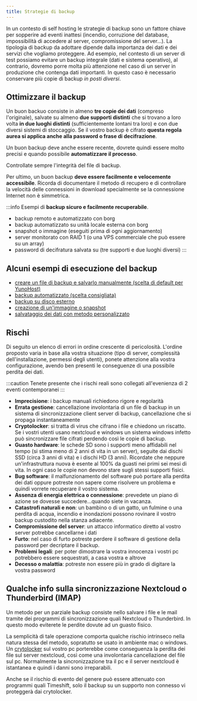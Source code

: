 ```yaml
---
title: Strategie di backup
---
```


In un contesto di self hosting le strategie di backup sono un fattore chiave per sopperire ad eventi inattesi (incendio, corruzione del database, impossibilità di accedere al server, compromissione del server...). La tipologia di backup da adottare dipende dalla importanza dei dati e dei servizi che vogliamo proteggere. Ad esempio, nel contesto di un server di test possiamo evitare un backup integrale (dati e sistema operativo), al contrario, dovremo porre molta più attenzione nel caso di un server in produzione che contenga dati importanti. In questo caso è necessario conservare più copie di backup *in posti diversi*.

## Ottimizzare il backup

Un buon backuo consiste in almeno **tre copie dei dati** (compreso l'originale), salvate su almeno **due supporti distinti** che si trovano a loro volta **in due luoghi distinti** (sufficientemente lontani tra loro) e con due diversi sistemi di stoccaggio. Se il vostro backup è cifrato **questa regola aurea si applica anche alla password o frase di decifrazione**.

Un buon backup deve anche essere recente, dovrete quindi essere molto precisi e quando possibile **automatizzare il processo**.

Controllate sempre l'integrità del file di backup.

Per ultimo, un buon backup **deve essere facilmente e velocemente accessibile**. Ricorda di documentare il metodo di recupero e di controllare la velocità delle connessioni in download specialmente se la connessione Internet non è simmetrica.

:::info
Esempi di **backup sicuro e facilmente recuperabile**.

- backup remoto e automatizzato con borg
- backup automatizzato su unità locale esterna con borg
- snapshot o immagine (eseguiti prima di ogni aggiornamento)
- server monitorato con RAID 1 (o una VPS commerciale che può essere su un array)
- password di decifratura salvata su (tre supporti e due luoghi diversi)
:::

## Alcuni esempi di esecuzione del backup

- [creare un file di backup e salvarlo manualmente (scelta di default per YunoHost)](/admin/backups/#manual-backup)
- [backup automatizzato (scelta consigliata)](/admin/backups/backup_methods)
- [backup su disco esterno](/admin/tutorials/external_storage)
- [creazione di un'immagine o snapshot](/admin/backups/clone_filesystem)
- [salvataggio dei dati con metodo personalizzato](/admin/backups/custom_backup_methods)

## Rischi

Di seguito un elenco di errori in ordine crescente di pericolosità. L'ordine proposto varia in base alla vostra situazione (tipo di server, complessità dell'installazione, permessi degli utenti), ponete attenzione alla vostra configurazione, avendo ben presenti le conseguenze di una possibile perdita dei dati.

:::caution
Tenete presente che i rischi reali sono collegati all'evenienza di 2 eventi contemporanei
:::

- **Imprecisione**: i backup manuali richiedono rigore e regolarità
- **Errata gestione**: cancellazione involontaria di un file di backup in un sistema di sincronizzazione client server di backup, cancellazione che si propaga instantaneamente
- **Cryptolocker**: si tratta di virus che cifrano i file e chiedono un riscatto. Se i vostri utenti usano nextcloud e windows un sistema windows infetto può sincronizzare file cifrati perdendo così le copie di backup.
- **Guasto hardware**: le schede SD sono i supporti meno affidabili nel tempo (si stima meno di 2 anni di vita in un server), seguite dai dischi SSD (circa 3 anni di vita) e i dischi HD (3 anni). Ricordate che neppure un'infrastruttura nuova è esente al 100% da guasti nei primi sei mesi di vita. In ogni caso le copie non devono stare sugli stessi supporti fisici.
- **Bug software**: il malfunzionamento del software può portare alla perdita dei dati oppure potreste non sapere come risolvere un problema e quindi vorrete recuperare il vostro sistema.
- **Assenza di energia elettrica o connessione**: prevedete un piano di azione se dovesse succedere...quando siete in vacanza.
- **Catastrofi naturali e non**: un bambino o di un gatto, un fulmine o una perdita di acqua, incendio e inondazioni possono rovinare il vostro backup custodito nella stanza adiacente.
- **Compromissione del server**: un attacco informatico diretto al vostro server potrebbe cancellarne i dati
- **Furto**: nel caso di furto potreste perdere il software di gestione della password per decriptare il backup.
- **Problemi legali**: per poter dimostrare la vostra innocenza i vostri pc potrebbero essere sequestrati, a casa vostra e altrove
- **Decesso o malattia**: potreste non essere più in grado di digitare la vostra password

## Qualche info sulla sincronizzazione Nextcloud o Thunderbird (IMAP)

Un metodo per un parziale backup consiste nello salvare i file e le mail tramite dei programmi di sincronizzazione quali Nextcloud o Thunderbird. In questo modo eviterete le perdite dovute ad un guasto fisico.

La semplicità di tale operazione comporta qualche rischio intrinseco nella natura stessa del metodo, sopratutto se usato in ambiente mac o windows. Un [crytolocker](https://en.wikipedia.org/wiki/Ransomware) sul vostro pc porterebbe come conseguenza la perdita dei file sul server nextcloud, così come una involontaria cancellazione del file sul pc. Normalmente la sincronizzazione tra il pc e il server nextcloud è istantanea e quindi i danni sono irreparabili.

Anche se il rischio di evento del genere può essere attenuato con programmi quali Timeshift, solo il backup su un supporto non connesso vi proteggerà dai crytolocker.
